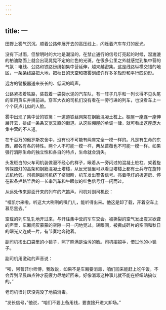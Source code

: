 ```yaml
---
---
---
```

title: 一
---



田野上雾气沉沉。顺着公路伸展开去的高压线上，闪烁着汽车车灯的反光。

没有下过雨，但黎明时的大地是潮湿的，在禁止通行的信号灯亮起的时候，湿漉漉的柏油路面上就会出现晃晃不定的红色的光斑。在很多公里之外就感觉到集中营的气氛：电线、公路和铁路纷纷朝集中营延伸，越来越密集。这是线路纵横交错的地区，一条条线路把大地，把秋日的天空和夜雾划成许许多多矩形和平行四边形。

远方的警报器送来长长的、低沉的鸣声。

公路紧挨着铁路，装载着一袋袋水泥的汽车队，有一阵子几乎和一列长得不见头尾的军用货车并排前进。穿军大衣的司机们没有看在一旁行进的列车，也没看车上一个个灰点儿似的人脸。

雾中出现了集中营的铁篱：一道道铁丝网架在钢筋混凝土桩上。棚屋一座连一座伸展开去，排成一条条又宽又直的街道。从这些棚屋的单调一律，就可看出这座庞大集中营的不人道。

在千百万的俄罗斯农舍中，没有也不可能有两座完全一模一样的。凡是有生命的东西，都各有各的特性。两个人不可能一模一样，两丛蔷薇也不可能一模一样。如果强行消除生命的独立性和各自的特点，生命就会消失。

头发斑白的火车司机装做漫不经心的样子，瞅着从一旁闪过的混凝土桩柱、架着旋转探照灯的高架和钢筋混凝土塔楼，从反光镜里可以看见塔楼上都有士兵守在旋转式机枪旁。司机朝副司机挤了挤眼睛，机车发出警告信号。亮着电灯的扳道房、停在彩条拦路竿后的一长串汽车和牛眼似的红色信号灯一闪而过。

从远处传来迎面开来的列车的汽笛声。司机对副司机说：

“祖凯尔来啦。听这大大咧咧的嗓门儿，能听得出来。他这是卸了载，开着空车上慕尼黑去。”

空载的列车轧轧地开过来，与开往集中营的军车交会。被撕裂的空气发出震耳欲聋的声音，车厢间灰蒙蒙的空隙一闪一闪地晃过。转眼间，被撕成碎片的空间和秋日的曙光又连成一片，有节奏地奔驰着。

副司机掏出口袋里的小镜子，照了照满是油污的脸。司机招招手，借过他的小镜子。

副司机用激动的声音说：

“唉，阿普菲尔师傅，我敢说，如果不是车厢要消毒，咱们回来能赶上吃午饭，不会弄到早晨四点钟才筋疲力尽地赶回来。好像消毒这种事儿就不能在枢纽站搞似的。”

老司机很讨厌没完没了地搞消毒。

“发长信号，”他说，“咱们不要上备用线，要直接开进大卸场。”